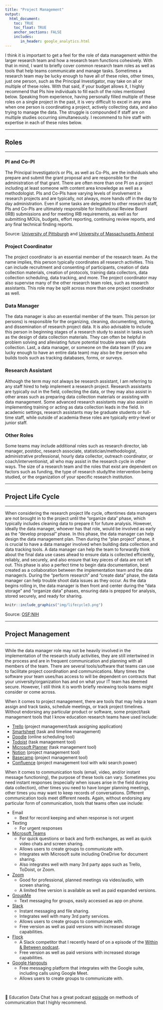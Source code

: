 ```yaml
---
title: "Project Management"
output: 
  html_document:
    toc: TRUE
    toc_float: TRUE
    anchor_sections: FALSE
    includes:
       in_header: google_analytics.html
---
```


I think it is important to get a feel for the role of data management within the larger research team and how a research team functions cohesively. With that in mind, I want to briefly cover common research team roles as well as tools that help teams communicate and manage tasks. Sometimes a research team may be lucky enough to have all of these roles, other times, just one person, such as the Principal Investigator, may take on all or multiple of these roles. With that said, if your budget allows it, I highly recommend that PIs hire individuals to fill each of the roles mentioned below. Speaking from experience, having personally filled multiple of these roles on a single project in the past, it is very difficult to excel in any area when one person is coordinating a project, actively collecting data, and also trying to manage the data. The struggle is compounded if staff are on multiple studies occurring simultaneously. I recommend to hire staff with expertise in each of these roles below.

---

## Roles

---


### PI and Co-PI

The Principal Investigator/s or PIs, as well as Co-PIs, are the individuals who prepare and submit the grant proposal and are responsible for the administration of that grant. There are often more than one PI on a project including at least someone with content area knowledge as well as a methodologist. PIs and Co-PIs have varying levels of involvement in research projects and are typically, not always, more hands off in the day to day administration. Even if some tasks are delegated to other research staff, PIs and Co-PIs are ultimately responsible for Institutional Review Board (IRB) submissions and for meeting IRB requirements, as well as for submitting MOUs, budgets, effort reporting, continuing review reports, and any final technical finding reports.

Source: [University of Pittsburgh](https://www.irb.pitt.edu/content/chapter-4-roles-and-responsibilities-investigators-and-research-staff) and [University of Massachusetts Amherst](https://www.umass.edu/research/policy/pi-and-co-pi-roles-and-responsibilities)


### Project Coordinator

The project coordinator is an essential member of the research team. As the name implies, this person typically coordinates all research activities. This can include recruitment and consenting of participants, creation of data collection materials, creation of protocols, training data collectors, data collection scheduling, data tracking, and more. The project coordinator may also supervise many of the other research team roles, such as research assistants. This role may be split across more than one project coordinator as well.


### Data Manager

The data manager is also an essential member of the team. This person (or persons) is responsible for the organizing, cleaning, documenting, storing, and dissemination of research project data. It is also advisable to include this person in beginning stages of a research study to assist in tasks such as the design of data collection materials. They can often be helpful in problem solving and alleviating future potential trouble areas with data collection. Last, a data manager, or someone on the data team (if you are lucky enough to have an entire data team) may also be the person who builds tools such as tracking databases, forms, or surveys. 

### Research Assistant

Although the term may not always be research assistant, I am referring to any staff hired to help implement a research project. Research assistants are typically out in the field, collecting the data, or they may also assist in other areas such as preparing data collection materials or assisting with data management. Some advanced research assistants may also assist in implementing training or acting as data collection leads in the field. In academic settings, research assistants may be graduate students or full-time staff, while outside of academia these roles are typically entry-level or junior staff.

### Other Roles

Some teams may include additional roles such as research director, lab manager, postdoc, research associate, statistician/methodologist, administrative professional, hourly data collector, outreach coordinator, or coach/interventionist, all who may assist in the research cycle in other ways. The size of a research team and the roles that exist are dependent on factors such as funding, the type of research study/the intervention being studied, or the organization of your specific research institution.

---

## Project Life Cycle

---

When considering the research project life cycle, oftentimes data managers are not brought in to the project until the "organize data" phase, which typically includes cleaning data to prepare it for future analysis. However, ideally the data manager, whoever has that role, would be involved as early as the "develop proposal" phase. In this phase, the data manager can help design the data management plan. Then during the "plan project" phase, it is crucial to have a data manager involved when building data collection and data tracking tools. A data manager can help the team to forwardly think about the final data use cases ahead to ensure data is collected efficiently, reliably, and securely, and also ensure that key pieces of data are not left out. This phase is also a perfect time to begin data documentation, best created as a collaboration between the implementation team and the data manager/s. During the "perform research" and "create data" phase, the data manager can help trouble shoot data issues as they occur. As the data begins rolling in, the data manager is then front and center during the "data storage" and "organize data" phases, ensuring data is prepped for analysis, stored securely, and ready for sharing.

```r

knitr::include_graphics("img/lifecycle3.png")

```

Source: [OSF:NIH](https://osf.io/48ufs/)

---

## Project Management

---

While the data manager role may not be heavily involved in the implementation of the research study activities, they are still intertwined in the process and are in frequent communication and planning with all members of the team. There are several tools/software that teams can use to facilitate project coordination and communications. Many times the software your team uses/has access to will be dependent on contracts that your university/organization has and on what your IT team has deemed secure. However, I still think it is worth briefly reviewing tools teams might consider or come across.

When it comes to project management, there are tools that may help a team assign and track tasks, schedule meetings, or track project timelines. Without endorsing any particular product or software, some project/task management tools that I know education research teams have used include:

* [Trello](https://trello.com/en-US) (project management/task assigning application)
* [Smartsheet](https://www.smartsheet.com/) (task and timeline management)
* [Doodle](https://doodle.com/en/) (online scheduling tool)
* [Todoist](https://todoist.com/) (task management tool)
* [Microsoft Planner](https://www.microsoft.com/en-us/microsoft-365/business/task-management-software) (task management tool)
* [Notion](https://www.notion.so) (project management tool)
* [Basecamp](https://basecamp.com/) (project management tool)
* [Confluence](https://www.atlassian.com/software/confluence) (project management tool with wiki search power)

When it comes to communication tools (email, video, and/or instant message functioning), the purpose of these tools can vary. Sometimes you need instant responses (especially when issues arise in the field during data collection), other times you need to have longer planning meetings, other times you may want to keep records of conversations. Different communication tools meet different needs. Again, without endorsing any particular form of communication, tools that teams often use include:

* Email
  + Best for record keeping and when response is not urgent  
* Texting
  + For urgent responses  
* [Microsoft Teams](https://www.microsoft.com/en-us/microsoft-365/microsoft-teams/group-chat-software)   
  + For quick questions or back and forth exchanges, as well as quick video chats and screen sharing.
  + Allows users to create groups to communicate with.  
  + Integrates with Microsoft suite including OneDrive for document sharing.
  + Also integrates well with many 3rd party apps such as Trello, ToDoist, or Zoom.
* [Zoom](https://zoom.us/)
  + Good for professional, planned meetings via video/audio, with screen sharing. 
  + A limited free version is available as well as paid expanded versions.
* [GroupMe](https://groupme.com/en-US/)
  + Text messaging for groups, easily accessed as app on phone.
* [Slack](https://slack.com/)
  + Instant messaging and file sharing.
  + Integrates well with many 3rd party services. 
  + Allows users to create groups to communicate with.
  + Free version as well as paid versions with increased storage capabilities.
* [Flock](https://www.flock.com/)
  + A Slack competitor that I recently heard of on a episode of the [Within & Between podcast](https://podcasts.apple.com/us/podcast/s205-lab-management-and-structure/id1517310439?i=1000502574047).  
  + Free version as well as paid versions with increased storage capabilities.
* [Google Hangouts](https://hangouts.google.com/) 
  + Free messaging platform that integrates with the Google suite, including calls using Google Meet. 
  + Allows users to create groups to communicate with.

<br>

  📑 Education Data Chat has a great podcast [episode](https://www.buzzsprout.com/1074286/5427532-episode-6-effective-team-communication-using-modern-day-tools) on methods of communication that I highly recommend.







